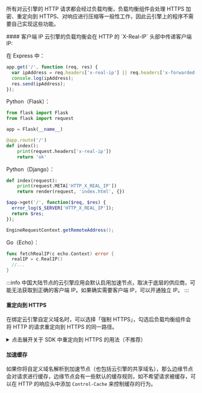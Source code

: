 
所有对云引擎的 HTTP 请求都会经过负载均衡，负载均衡组件会处理 HTTPS 加密、重定向到 HTTPS、对响应进行压缩等一般性工作，因此云引擎上的程序不需要自己实现这些功能。

<Distributions if={!props.noClientIp}>
#### 客户端 IP
云引擎的负载均衡会在 HTTP 的 `X-Real-IP` 头部中传递客户端 IP:

<EngineRuntimes only={props.only}>
<TabItem value='nodejs'>

在 Express 中：

```js
app.get('/', function (req, res) {
  var ipAddress = req.headers['x-real-ip'] || req.headers['x-forwarded-for'] || req.connection.remoteAddress;
  console.log(ipAddress);
  res.send(ipAddress);
});
```

</TabItem>
<TabItem value='python'>

Python（Flask）：

```python
from flask import Flask
from flask import request

app = Flask(__name__)

@app.route('/')
def index():
    print(request.headers['x-real-ip'])
    return 'ok'
```

Python（Django）：

```python
def index(request):
    print(request.META['HTTP_X_REAL_IP'])
    return render(request, 'index.html', {})
```

</TabItem>
<TabItem value='php'>

```php
$app->get('/', function($req, $res) {
  error_log($_SERVER['HTTP_X_REAL_IP']);
  return $res;
});
```

</TabItem>
<TabItem value='java'>

```java
EngineRequestContext.getRemoteAddress();
```

</TabItem>
<TabItem value='go'>

Go（Echo）：

```go
func fetchRealIP(c echo.Context) error {
  realIP = c.RealIP()
  //...
}
```

</TabItem>
</EngineRuntimes>
</Distributions>

<Distributions region='cn-mainland'>

:::info
中国大陆节点的云引擎应用会默认启用加速节点，取决于底层的供应商，可能无法获取到正确的客户端 IP。如果确实需要客户端 IP，可以开通独立 IP。
:::

</Distributions>

#### 重定向到 HTTPS

在绑定云引擎自定义域名时，可以选择「强制 HTTPS」，勾选后负载均衡组件会将 HTTP 的请求重定向到 HTTPS 的同一路径。

<Distributions if={!props.noDeprecatedMiddleware}>
<details>
<summary>点击展开关于 SDK 中重定向到 HTTPS 的用法（不推荐）</summary>

一些 SDK 提供了重定向至 HTTPS 的中间件,部署并发布到生产环境之后，访问你的 LeanEngine 网站都会强制通过 HTTPS 访问。

<EngineRuntimes only={props.only}>
<TabItem value='nodejs'>

Node.js（Express）：

```js
app.enable('trust proxy');
app.use(AV.Cloud.HttpsRedirect());
```

Node.js（Koa）：

```js
app.proxy = true;
app.use(AV.Cloud.HttpsRedirect({framework: 'koa'}));
```

</TabItem>
<TabItem value='python'>

```python
import leancloud

application = get_your_wsgi_func()

application = leancloud.HttpsRedirectMiddleware(application)
```

</TabItem>
<TabItem value='php'>

```php
SlimEngine::enableHttpsRedirect();
$app->add(new SlimEngine());
```

</TabItem>
<TabItem value='java'>

```java
LeanEngine.setHttpsRedirectEnabled(true);
```

</TabItem>
<TabItem value='dotnet'>

```cs
app.UseHttpsRedirection();
```

</TabItem>
</EngineRuntimes>
</details>
</Distributions>

<Distributions region='cn-mainland'>

#### 加速缓存

如果你将自定义域名解析到加速节点（也包括云引擎的共享域名），那么边缘节点会对请求进行缓存，边缘节点会有一些默认的缓存规则，如不希望请求被缓存，可以在 HTTP 的响应头中添加 `Control-Cache` 来控制缓存的行为。

</Distributions>

